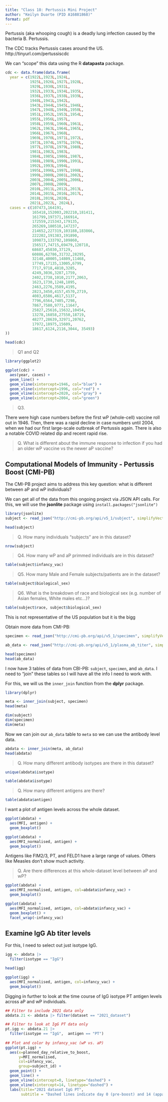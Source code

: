 ```yaml
---
title: "Class 18: Pertussis Mini Project"
author: "Keilyn Duarte (PID A16881868)"
format: pdf
---
```


Pertussis (aka whooping cough) is a deadly lung infection caused by the bacteria B. Pertussis.

The CDC tracks Pertussis cases around the US. http://tinyurl.com/pertussiscdc

We can "scope" this data using the R **datapasta** package.

```r
cdc <- data.frame(data.frame(
  year = c(1922L,1923L,1924L,
           1925L,1926L,1927L,1928L,
           1929L,1930L,1931L,
           1932L,1933L,1934L,1935L,
           1936L,1937L,1938L,1939L,
           1940L,1941L,1942L,
           1943L,1944L,1945L,1946L,
           1947L,1948L,1949L,1950L,
           1951L,1952L,1953L,1954L,
           1955L,1956L,1957L,
           1958L,1959L,1960L,1961L,
           1962L,1963L,1964L,1965L,
           1966L,1967L,1968L,
           1969L,1970L,1971L,1972L,
           1973L,1974L,1975L,1976L,
           1977L,1978L,1979L,1980L,
           1981L,1982L,1983L,
           1984L,1985L,1986L,1987L,
           1988L,1989L,1990L,1991L,
           1992L,1993L,1994L,
           1995L,1996L,1997L,1998L,
           1999L,2000L,2001L,2002L,
           2003L,2004L,2005L,2006L,
           2007L,2008L,2009L,
           2010L,2011L,2012L,2013L,
           2014L,2015L,2016L,2017L,
           2018L,2019L,2020L,
           2021L,2022L, 2024L),
  cases = c(107473,164191,
            165418,152003,202210,181411,
            161799,197371,166914,
            172559,215343,179135,
            265269,180518,147237,
            214652,227319,103188,183866,
            222202,191383,191890,
            109873,133792,109860,
            156517,74715,69479,120718,
            68687,45030,37129,
            60886,62786,31732,28295,
            32148,40005,14809,11468,
            17749,17135,13005,6799,
            7717,9718,4810,3285,
            4249,3036,3287,1759,
            2402,1738,1010,2177,2063,
            1623,1730,1248,1895,
            2463,2276,3589,4195,
            2823,3450,4157,4570,2719,
            4083,6586,4617,5137,
            7796,6564,7405,7298,
            7867,7580,9771,11647,
            25827,25616,15632,10454,
            13278,16858,27550,18719,
            48277,28639,32971,20762,
            17972,18975,15609,
            18617,6124,2116,3044, 35493)
))
```

```r
head(cdc)
```

> Q1 and Q2

```r
library(ggplot2)

ggplot(cdc) +
  aes(year, cases) +
  geom_line() +
  geom_vline(xintercept=1946, col="blue") +
  geom_vline(xintercept=1996, col="red") +
  geom_vline(xintercept=2020, col="gray") +
  geom_vline(xintercept=2004, col="green")
```

> Q3. 

There were high case numbers before the first wP (whole-cell) vaccine roll out in 1946. Then, there was a rapid decline in case numbers until 2004, when we had our first large-scale outbreak of Pertussis again. There is also a notable COVID related dip and recent rapid rise.

> Q. What is different about the immune response to infection if you had an older wP vaccine vs the newer aP vaccine?

## Computational Models of Immunity - Pertussis Boost (CMI-PB)

The CMI-PB project aims to address this key question: what is different between aP and wP individuals?

We can get all of the data from this ongoing project via JSON API calls. 
For this, we will use the **jsonlite** package using `install.packages("jsonlite")`

```r
library(jsonlite)
subject <- read_json("http://cmi-pb.org/api/v5_1/subject", simplifyVector = TRUE)

head(subject)
```

> Q. How many individuals "subjects" are in this dataset?

```r
nrow(subject)
```

> Q4. How many wP and aP primmed individuals are in this dataset?

```r
table(subject$infancy_vac)
```

> Q5. How many Male and Female subjects/patients are in the dataset?

```r
table(subject$biological_sex)
```

> Q6. What is the breakdown of race and biological sex (e.g. number of Asian females, White males etc…)?

```r
table(subject$race, subject$biological_sex)
```

This is not representative of the US population but it is the bigg

Obtain more data from CMI-PB:

```r
specimen <- read_json("http://cmi-pb.org/api/v5_1/specimen", simplifyVector=T)

ab_data <- read_json("http://cmi-pb.org/api/v5_1/plasma_ab_titer", simplifyVector=T)

head(specimen)
head(ab_data)
```

I now have 3 tables of data from CBI-PB: `subject`, `specimen`, and `ab_data`. I need to "join" these tables so I will have all the info I need to work with.

For this, we will us the `inner_join` function from the **dplyr** package.

```r
library(dplyr)

meta <- inner_join(subject, specimen)
head(meta)
```

```r
dim(subject)
dim(specimen)
dim(meta)
```

Now we can join our `ab_data` table to `meta` so we can use the antibody level data.

```r
abdata <- inner_join(meta, ab_data)
head(abdata)
```

> Q. How many different antibody isotypes are there in this dataset?

```r
unique(abdata$isotype)
```

```r
table(abdata$isotype)
```

> Q. How many different antigens are there?

```r
table(abdata$antigen)
```

I want a plot of antigen levels across the whole dataset.

```r
ggplot(abdata) +
  aes(MFI, antigen) +
  geom_boxplot()
```


```r
ggplot(abdata) +
  aes(MFI_normalised, antigen) +
  geom_boxplot()
```

Antigens like FIM2/3, PT, and FELD1 have a large range of values. Others like Measles don't show much activity.

> Q. Are there differences at this whole-dataset level between aP and wP?

```r
ggplot(abdata) +
  aes(MFI_normalised, antigen, col=abdata$infancy_vac) +
  geom_boxplot()
```

```r
ggplot(abdata) +
  aes(MFI_normalised, antigen, col=abdata$infancy_vac) +
  geom_boxplot() +
  facet_wrap(~infancy_vac)
```

## Examine IgG Ab titer levels

For this, I need to select out just isotype IgG.

```r
igg <- abdata |>
  filter(isotype == "IgG")

head(igg)
```

```r
ggplot(igg) +
  aes(MFI_normalised, antigen, col=infancy_vac) +
  geom_boxplot()
```

Digging in further to look at the time course of IgG isotype PT antigen levels across aP and wP individuals.

```r
## Filter to include 2021 data only
abdata.21 <- abdata |> filter(dataset == "2021_dataset")

## Filter to look at IgG PT data only
pt.igg <- abdata.21 |> 
  filter(isotype == "IgG",  antigen == "PT")
  
## Plot and color by infancy_vac (wP vs. aP)
ggplot(pt.igg) +
  aes(x=planned_day_relative_to_boost,
      y=MFI_normalised,
      col=infancy_vac,
      group=subject_id) +
  geom_point() +
  geom_line() +
  geom_vline(xintercept=0, linetype="dashed") +
  geom_vline(xintercept=14, linetype="dashed") +
  labs(title="2021 dataset IgG PT",
       subtitle = "Dashed lines indicate day 0 (pre-boost) and 14 (apparent peak levels)")
```

















